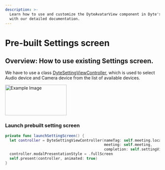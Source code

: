 ```yaml
---
description: >-
  Learn how to use and customize the DyteAvatarView component in Dyte's iOS UiKit
  with our detailed documentation.
---
```


# Pre-built Settings screen
## Overview: How to use existing Settings screen.
We have to use a class [DyteSettingViewController](/ios/components/dyte-settings), which is used to select Audio device and Camera device
from the list of available devices.

<img src="/static/ios/ios_settings.jpg" alt="Example Image" width="200" height="100"/>


### Launch prebuilt setting screen

```swift
private func launchSettingScreen() {
  let controller = DyteSettingViewController(nameTag: self.meeting.localUser.name,
                                             meeting: self.meeting, 
                                             completion: self.settingViewControllerCompletion)
  controller.modalPresentationStyle = .fullScreen
  self.present(controller, animated: true)   
}
```



<head>
  <title>iOS DyteAvatarView</title>
</head>
